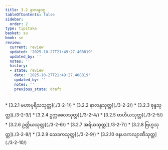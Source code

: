 ```yaml
---
title: 3.2 နာလန္ဒဝဂ္ဂ
tableOfContents: false
sidebar:
  order: 2
type: tipitaka
basket: su
book: sn
review:
  current: review
  updated: '2025-10-27T21:49:27.408819'
  updated_by: ''
  notes: ''
  history:
  - state: review
    date: '2025-10-27T21:49:27.408819'
    updated_by: ''
    notes: ''
    previous_state: draft
---
```



<ReviewStatus review={frontmatter.review} showDetails={true} />

<HypothesisAnnotation frontmatter={frontmatter} />

<DynamicBreadcrumb />



<TableOfContents book="sn" section="3.2">
* [3.2.1 မဟာပုရိသသုတ္တ](./3-2-1/)
* [3.2.2 နာလန္ဒသုတ္တ](./3-2-2/)
* [3.2.3 စုန္ဒသုတ္တ](./3-2-3/)
* [3.2.4 ဥက္ကစေလသုတ္တ](./3-2-4/)
* [3.2.5 ဗာဟိယသုတ္တ](./3-2-5/)
* [3.2.6 ဥတ္တိယသုတ္တ](./3-2-6/)
* [3.2.7 အရိယသုတ္တ](./3-2-7/)
* [3.2.8 ဗြဟ္မသုတ္တ](./3-2-8/)
* [3.2.9 သေဒကသုတ္တ](./3-2-9/)
* [3.2.10 ဇနပဒကလျာဏီသုတ္တ](./3-2-10/)
</TableOfContents>